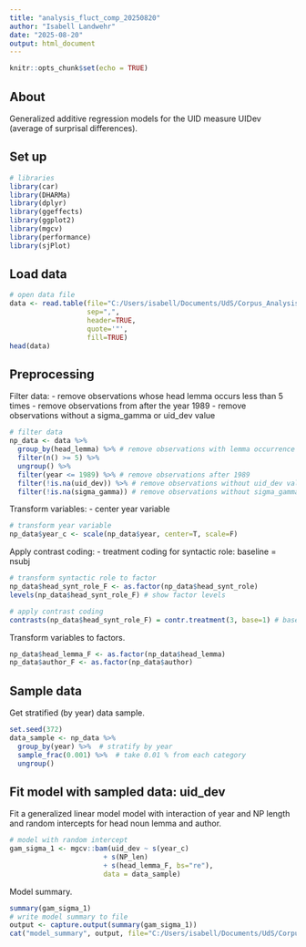 ---
title: "analysis_fluct_comp_20250820"
author: "Isabell Landwehr"
date: "2025-08-20"
output: html_document
---

```{r setup, include=FALSE}
knitr::opts_chunk$set(echo = TRUE)
```

## About

Generalized additive regression models for the UID measure UIDev (average of surprisal differences).

## Set up

```{r, warning=FALSE, message=FALSE}
# libraries
library(car)
library(DHARMa)
library(dplyr)
library(ggeffects)
library(ggplot2)
library(mgcv)
library(performance)
library(sjPlot)
```

## Load data

```{r}
# open data file
data <- read.table(file="C:/Users/isabell/Documents/UdS/Corpus_Analysis/RSC/fluctuation_complexity/data/NP_data_20250731.csv",
                   sep=",",
                   header=TRUE,
                   quote='"',
                   fill=TRUE)
head(data)
```

## Preprocessing

Filter data:
- remove observations whose head lemma occurs less than 5 times
- remove observations from after the year 1989
- remove observations without a sigma_gamma or uid_dev value

```{r}
# filter data
np_data <- data %>%
  group_by(head_lemma) %>% # remove observations with lemma occurrence >= 5
  filter(n() >= 5) %>%
  ungroup() %>%
  filter(year <= 1989) %>% # remove observations after 1989
  filter(!is.na(uid_dev)) %>% # remove observations without uid_dev value
  filter(!is.na(sigma_gamma)) # remove observations without sigma_gamma value
```

Transform variables:
- center year variable

```{r}
# transform year variable
np_data$year_c <- scale(np_data$year, center=T, scale=F)
```

Apply contrast coding:
- treatment coding for syntactic role: baseline = nsubj

```{r}
# transform syntactic role to factor
np_data$head_synt_role_F <- as.factor(np_data$head_synt_role)
levels(np_data$head_synt_role_F) # show factor levels
```
```{r}
# apply contrast coding
contrasts(np_data$head_synt_role_F) = contr.treatment(3, base=1) # baseline=nsubj
```

Transform variables to factors.

```{r}
np_data$head_lemma_F <- as.factor(np_data$head_lemma)
np_data$author_F <- as.factor(np_data$author)
```


## Sample data

Get stratified (by year) data sample.

```{r}
set.seed(372)
data_sample <- np_data %>%
  group_by(year) %>%  # stratify by year
  sample_frac(0.001) %>%  # take 0.01 % from each category
  ungroup()
```

## Fit model with sampled data: uid_dev

Fit a generalized linear model model with interaction of year and NP length and random intercepts for head noun lemma and author.

```{r}
# model with random intercept
gam_sigma_1 <- mgcv::bam(uid_dev ~ s(year_c)
                       + s(NP_len)
                       + s(head_lemma_F, bs="re"),
                       data = data_sample)
```

Model summary.

```{r}
summary(gam_sigma_1)
# write model summary to file
output <- capture.output(summary(gam_sigma_1))
cat("model_summary", output, file="C:/Users/isabell/Documents/UdS/Corpus_Analysis/RSC/fluctuation_complexity/results/20250820_uid_dev_gam/model_summary.txt", sep="\n", append=TRUE)
```

